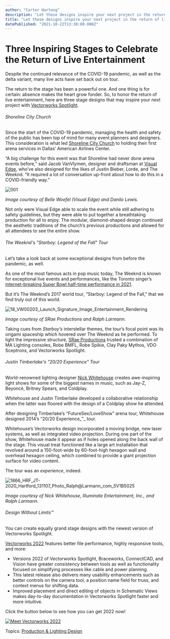 ```yaml
---
author: "Carter Hartong"
description: "Let these designs inspire your next project in the return of live entertainment.  "
title: "Let these designs inspire your next project in the return of live entertainment.  " 
datePublished: "2021-10-22T13:30:00.000Z"
---
```

# Three Inspiring Stages to Celebrate the Return of Live Entertainment

Despite the continued relevance of the COVID-19 pandemic, as well as the delta variant, many live acts have set back out on tour. 

The return to the stage has been a powerful one. And one thing is for certain: absence makes the heart grow fonder. So, to honor the return of live entertainment, here are three stage designs that may inspire your next project with [Vectorworks Spotlight](https://www.vectorworks.net/spotlight).  

###### Shoreline City Church

Since the start of the COVID-19 pandemic, managing the health and safety of the public has been top of mind for many event planners and designers. This consideration is what led [Shoreline City Church](../../../net/vectorworks/blog/visual-edge-lighting-a-large-event-under-covid-19.html) to holding their first arena services in Dallas’ American Airlines Center.

“A big challenge for this event was that Shoreline had never done arena events before,” said Jacob VanVlymen, designer and draftsman at [Visual Edge](https://visualedge.co/), who’ve also designed for the likes of Justin Bieber, Lorde, and The Weeknd. “It required a lot of conversation up-front about how to do this in a COVID-friendly way.”

![001](https://blog.vectorworks.net/hs-fs/hubfs/Blog%20Images/211015_3%20Stage%20Designs/001.jpg?width=1112&name=001.jpg)

_Image courtesy of Belle Woefel (Visual Edge) and Danilo Lewis._

Not only were Visual Edge able to scale the event while still adhering to safety guidelines, but they were able to put together a breathtaking production for all to enjoy. The modular, diamond-shaped design continued the aesthetic traditions of the church’s previous productions and allowed for all attendees to see the entire show.

###### The Weeknd's "Starboy: Legend of the Fall" Tour

Let’s take a look back at some exceptional designs from before the pandemic, as well.

As one of the most famous acts in pop music today, The Weeknd is known for exceptional live events and performances, like the Toronto singer’s [internet-breaking Super Bowl half-time performance in 2021](https://www.youtube.com/watch?v=9rhadTURsrw).

But it’s The Weeknd’s 2017 world tour, “Starboy: Legend of the Fall,” that we find truly out of this world.

![18_VW00203_Launch_Signature_Image_Entertainment_Rendering](https://blog.vectorworks.net/hs-fs/hubfs/Blog%20Images/211015_3%20Stage%20Designs/18_VW00203_Launch_Signature_Image_Entertainment_Rendering.jpg?width=1112&name=18_VW00203_Launch_Signature_Image_Entertainment_Rendering.jpg)

_Image courtesy of SRae Productions and Ralph Larmann._

Taking cues from _Starboy’s_ interstellar themes, the tour’s focal point was its origami spaceship which hovered over The Weeknd as he performed. To light the impressive structure, [SRae Productions](http://sraeproductions.com/) trusted a combination of MA Lighting consoles, Robe BMFL, Robe Spikie, Clay Paky Mythos, VDO Sceptrons, and Vectorworks Spotlight.

###### Justin Timberlake's "20/20 Experience" Tour 

World-renowned lighting designer [Nick Whitehouse](https://www.linkedin.com/in/nick-fireplay/) creates awe-inspiring light shows for some of the biggest names in music, such as Jay-Z, Beyoncé, Britney Spears, and Coldplay. 

Whitehouse and Justin Timberlake developed a collaborative relationship when the latter was floored with the design of a Coldplay show he attended.

After designing Timberlake’s “FutureSex/LoveShow” arena tour, Whitehouse designed 2014’s “20/20 Experience_”_ tour.

Whitehouse’s Vectorworks design incorporated a moving bridge, new laser systems, as well as integrated video projection. During one part of the show, Whitehouse made it appear as if holes opened along the back wall of the stage. This visual treat functioned like a large art installation that revolved around a 150-foot-wide by 60-foot-high hexagon wall and overhead hexagon ceiling, which combined to provide a giant projection surface for video content. 

The tour was an _experience_, indeed.

![1866_HRF_JT-2020_Hartford_131107_Photo_Ralph@Larmann_com_5V1B5025](https://blog.vectorworks.net/hs-fs/hubfs/Blog%20Images/211015_3%20Stage%20Designs/1866_HRF_JT-2020_Hartford_131107_Photo_Ralph@Larmann_com_5V1B5025.jpg?width=1112&name=1866_HRF_JT-2020_Hartford_131107_Photo_Ralph@Larmann_com_5V1B5025.jpg)

_Image courtesy of Nick Whitehouse, Illuminate Entertainment, Inc., and Ralph Larmann._

###### Design Without Limits™

You can create equally grand stage designs with the newest version of Vectorworks Spotlight.

[Vectorworks 2022](../../../net/vectorworks/blog/vectorworks-2022-now-available-for-download.html) features better file performance, highly responsive tools, and more:

* Versions 2022 of Vectorworks Spotlight, Braceworks, ConnectCAD, and Vision have greater consistency between tools as well as functionality focused on simplifying processes like cable and power planning.
* This latest release also delivers many usability enhancements such as better controls on the camera tool, a position name field for truss, and context menus for shifting data.
* Improved placement and direct editing of objects in Schematic Views makes day-to-day documentation in Vectorworks Spotlight faster and more intuitive.

Click the button below to see how you can get 2022 now!

[![Meet Vectorworks 2022](https://no-cache.hubspot.com/cta/default/3018241/0819809f-7527-4116-90d0-d3a0c80b3efd.png)](https://cta-redirect.hubspot.com/cta/redirect/3018241/0819809f-7527-4116-90d0-d3a0c80b3efd) 

 Topics: [Production & Lighting Design](https://blog.vectorworks.net/topic/production-lighting-design) 

 